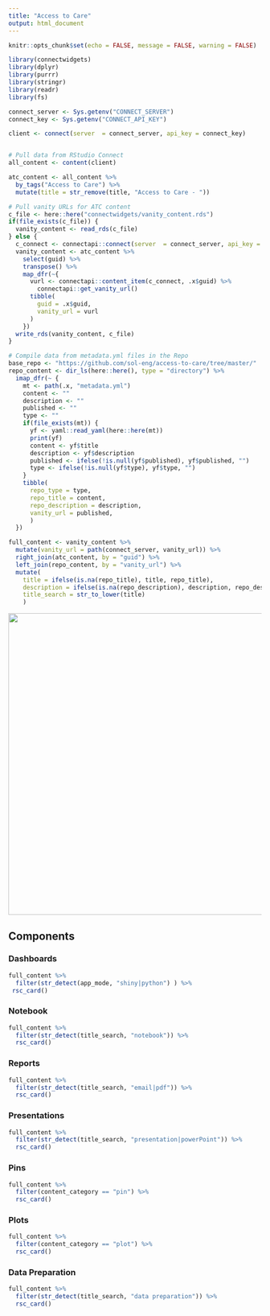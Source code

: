 ```yaml
---
title: "Access to Care"
output: html_document
---
```


```r
knitr::opts_chunk$set(echo = FALSE, message = FALSE, warning = FALSE)

library(connectwidgets)
library(dplyr)
library(purrr)
library(stringr)
library(readr)
library(fs)

connect_server <- Sys.getenv("CONNECT_SERVER")
connect_key <- Sys.getenv("CONNECT_API_KEY")

client <- connect(server  = connect_server, api_key = connect_key)


# Pull data from RStudio Connect
all_content <- content(client) 

atc_content <- all_content %>% 
  by_tags("Access to Care") %>% 
  mutate(title = str_remove(title, "Access to Care - ")) 

# Pull vanity URLs for ATC content
c_file <- here::here("connectwidgets/vanity_content.rds")
if(file_exists(c_file)) {
  vanity_content <- read_rds(c_file)
} else {
  c_connect <- connectapi::connect(server  = connect_server, api_key = connect_key)
  vanity_content <- atc_content %>% 
    select(guid) %>% 
    transpose() %>% 
    map_dfr(~{
      vurl <- connectapi::content_item(c_connect, .x$guid) %>% 
        connectapi::get_vanity_url()
      tibble(
        guid = .x$guid,
        vanity_url = vurl
      )
    })
  write_rds(vanity_content, c_file)
}

# Compile data from metadata.yml files in the Repo
base_repo <- "https://github.com/sol-eng/access-to-care/tree/master/"
repo_content <- dir_ls(here::here(), type = "directory") %>%
  imap_dfr(~ {
    mt <- path(.x, "metadata.yml")
    content <- ""
    description <- ""
    published <- ""
    type <- ""
    if(file_exists(mt)) {
      yf <- yaml::read_yaml(here::here(mt))
      print(yf)
      content <- yf$title
      description <- yf$description 
      published <- ifelse(!is.null(yf$published), yf$published, "") 
      type <- ifelse(!is.null(yf$type), yf$type, "") 
    } 
    tibble(
      repo_type = type,
      repo_title = content,
      repo_description = description,
      vanity_url = published,
      )
  }) 

full_content <- vanity_content %>% 
  mutate(vanity_url = path(connect_server, vanity_url)) %>% 
  right_join(atc_content, by = "guid") %>% 
  left_join(repo_content, by = "vanity_url") %>% 
  mutate(
    title = ifelse(is.na(repo_title), title, repo_title),
    description = ifelse(is.na(repo_description), description, repo_description),
    title_search = str_to_lower(title)
    )
```

<img src="access-to-care-diagram.png" width = "600px">


## Components

### Dashboards

```r
full_content %>%
  filter(str_detect(app_mode, "shiny|python") ) %>% 
 rsc_card()
```

### Notebook 

```r
full_content %>% 
  filter(str_detect(title_search, "notebook")) %>% 
  rsc_card()
```

### Reports

```r
full_content %>% 
  filter(str_detect(title_search, "email|pdf")) %>% 
  rsc_card()
```

### Presentations 

```r
full_content %>% 
  filter(str_detect(title_search, "presentation|powerPoint")) %>% 
  rsc_card()
```

### Pins

```r
full_content %>%
  filter(content_category == "pin") %>% 
  rsc_card()
```

### Plots

```r
full_content %>%
  filter(content_category == "plot") %>% 
  rsc_card()
```

### Data Preparation

```r
full_content %>%
  filter(str_detect(title_search, "data preparation")) %>% 
  rsc_card()
```